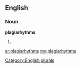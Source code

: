 ==English==

===Noun===
'''plagiarhythms'''

# {{plural of|[[plagiarhythm]]}}

[[Category:English plurals]]

[[ar:plagiarhythms]]
[[my:plagiarhythms]]